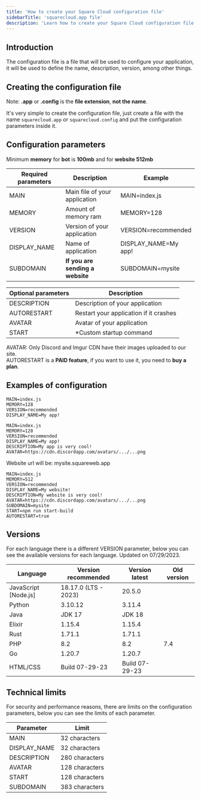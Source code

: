 ```yaml
---
title: 'How to create your Square Cloud configuration file'
sidebarTitle: 'squarecloud.app file'
description: 'Learn how to create your Square Cloud configuration file'
---
```


## Introduction
The configuration file is a file that will be used to configure your application, it will be used to define the name, description, version, among other things.

## Creating the configuration file
<Warning>Note: **.app** or **.config** is the **file extension**, **not the name**.</Warning>

It's very simple to create the configuration file, just create a file with the name `squarecloud.app` or `squarecloud.config` and put the configuration parameters inside it.

## Configuration parameters
<Note>Minimum **memory** for **bot** is **100mb** and for **website 512mb**</Note>

| Required parameters | Description                           | Example                               |
| ------------------- | ------------------------------------- | ------------------------------------- |
| MAIN                | Main file of your application         | MAIN=index.js                         |
| MEMORY              | Amount of memory ram                  | MEMORY=128                            |
| VERSION             | Version of your application           | VERSION=recommended                   |
| DISPLAY_NAME        | Name of application                   | DISPLAY_NAME=My app!                  |
| SUBDOMAIN           | **If you are sending a website**      | SUBDOMAIN=mysite                      |

| Optional parameters | Description                            |
| ------------------- | -------------------------------------- |
| DESCRIPTION         | Description of your application        |
| AUTORESTART         | Restart your application if it crashes | 
| AVATAR              | Avatar of your application             |
| START               | *Custom startup command                |

<Note>AVATAR: Only Discord and Imgur CDN have their images uploaded to our site. <br/> AUTORESTART is a **PAID feature**, if you want to use it, you need to **buy a plan**.</Note>
## Examples of configuration

```systemd This example just use required parameters (minimum configuration)
MAIN=index.js
MEMORY=128
VERSION=recommended
DISPLAY_NAME=My app!
```

```systemd This example use all parameters	
MAIN=index.js
MEMORY=128
VERSION=recommended
DISPLAY_NAME=My app!
DESCRIPTION=My app is very cool!
AVATAR=https://cdn.discordapp.com/avatars/.../...png
```

<Note>Website url will be: mysite.squareweb.app</Note>
```systemd This example use all parameters and custom startup command in a website
MAIN=index.js
MEMORY=512
VERSION=recommended
DISPLAY_NAME=My website!
DESCRIPTION=My website is very cool!
AVATAR=https://cdn.discordapp.com/avatars/.../...png
SUBDOMAIN=mysite
START=npm run start-build
AUTORESTART=true
```

## Versions
For each language there is a different VERSION parameter, below you can see the available versions for each language. Updated on 07/29/2023.

| Language                 | Version recommended  | Version latest | Old version    |
| ------------------------ | ---------------------| -------------- | -------------- |
| JavaScript [Node.js]     | 18.17.0 (LTS - 2023) | 20.5.0         |                |
| Python                   | 3.10.12              | 3.11.4         |                |
| Java                     | JDK 17               | JDK 18         |                |
| Elixir                   | 1.15.4               | 1.15.4         |                |
| Rust                     | 1.71.1               | 1.71.1         |                |
| PHP                      | 8.2                  | 8.2            | 7.4            |
| Go                       | 1.20.7               | 1.20.7         |                |
| HTML/CSS                 | Build 07-29-23       | Build 07-29-23 |                |


## Technical limits
For security and performance reasons, there are limits on the configuration parameters, below you can see the limits of each parameter.

| Parameter     | Limit          |
| ------------- | -------------- |
| MAIN          | 32 characters  |
| DISPLAY_NAME  | 32 characters  |
| DESCRIPTION   | 280 characters |
| AVATAR        | 128 characters |
| START         | 128 characters |
| SUBDOMAIN     | 383 characters |